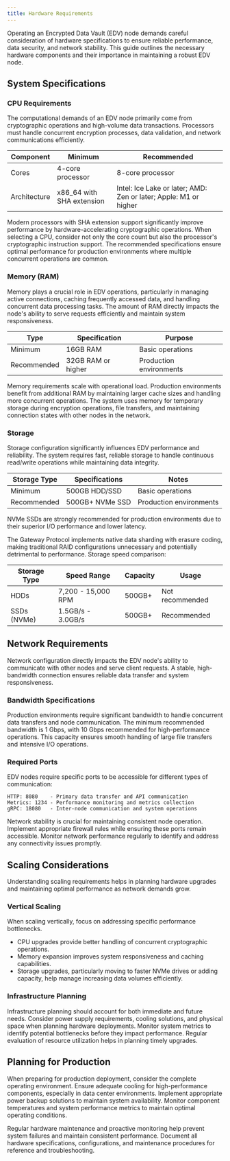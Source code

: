 ```yaml
---
title: Hardware Requirements
---
```


Operating an Encrypted Data Vault (EDV) node demands careful consideration of hardware specifications to ensure reliable performance, data security, and network stability. This guide outlines the necessary hardware components and their importance in maintaining a robust EDV node.

## System Specifications

### CPU Requirements

The computational demands of an EDV node primarily come from cryptographic operations and high-volume data transactions. Processors must handle concurrent encryption processes, data validation, and network communications efficiently.

| Component    | Minimum                   | Recommended                                                      |
| ------------ | ------------------------- | ---------------------------------------------------------------- |
| Cores        | 4-core processor          | 8-core processor                                                 |
| Architecture | x86_64 with SHA extension | Intel: Ice Lake or later; AMD: Zen or later; Apple: M1 or higher |

Modern processors with SHA extension support significantly improve performance by hardware-accelerating cryptographic operations. When selecting a CPU, consider not only the core count but also the processor's cryptographic instruction support. The recommended specifications ensure optimal performance for production environments where multiple concurrent operations are common.

### Memory (RAM)

Memory plays a crucial role in EDV operations, particularly in managing active connections, caching frequently accessed data, and handling concurrent data processing tasks. The amount of RAM directly impacts the node's ability to serve requests efficiently and maintain system responsiveness.

| Type        | Specification      | Purpose                 |
| ----------- | ------------------ | ----------------------- |
| Minimum     | 16GB RAM           | Basic operations        |
| Recommended | 32GB RAM or higher | Production environments |

Memory requirements scale with operational load. Production environments benefit from additional RAM by maintaining larger cache sizes and handling more concurrent operations. The system uses memory for temporary storage during encryption operations, file transfers, and maintaining connection states with other nodes in the network.

### Storage

Storage configuration significantly influences EDV performance and reliability. The system requires fast, reliable storage to handle continuous read/write operations while maintaining data integrity.

| Storage Type | Specifications  | Notes                   |
| ------------ | --------------- | ----------------------- |
| Minimum      | 500GB HDD/SSD   | Basic operations        |
| Recommended  | 500GB+ NVMe SSD | Production environments |

NVMe SSDs are strongly recommended for production environments due to their superior I/O performance and lower latency.

The Gateway Protocol implements native data sharding with erasure coding, making traditional RAID configurations unnecessary and potentially detrimental to performance. Storage speed comparison:

| Storage Type | Speed Range        | Capacity | Usage           |
| ------------ | ------------------ | -------- | --------------- |
| HDDs         | 7,200 - 15,000 RPM | 500GB+   | Not recommended |
| SSDs (NVMe)  | 1.5GB/s - 3.0GB/s  | 500GB+   | Recommended     |

## Network Requirements

Network configuration directly impacts the EDV node's ability to communicate with other nodes and serve client requests. A stable, high-bandwidth connection ensures reliable data transfer and system responsiveness.

### Bandwidth Specifications

Production environments require significant bandwidth to handle concurrent data transfers and node communication. The minimum recommended bandwidth is 1 Gbps, with 10 Gbps recommended for high-performance operations. This capacity ensures smooth handling of large file transfers and intensive I/O operations.

### Required Ports

EDV nodes require specific ports to be accessible for different types of communication:

```plaintext
HTTP: 8080    - Primary data transfer and API communication
Metrics: 1234 - Performance monitoring and metrics collection
gRPC: 18080   - Inter-node communication and system operations
```

Network stability is crucial for maintaining consistent node operation. Implement appropriate firewall rules while ensuring these ports remain accessible. Monitor network performance regularly to identify and address any connectivity issues promptly.

## Scaling Considerations

Understanding scaling requirements helps in planning hardware upgrades and maintaining optimal performance as network demands grow.

### Vertical Scaling

When scaling vertically, focus on addressing specific performance bottlenecks.

- CPU upgrades provide better handling of concurrent cryptographic operations.
- Memory expansion improves system responsiveness and caching capabilities.
- Storage upgrades, particularly moving to faster NVMe drives or adding capacity, help manage increasing data volumes efficiently.

### Infrastructure Planning

Infrastructure planning should account for both immediate and future needs. Consider power supply requirements, cooling solutions, and physical space when planning hardware deployments. Monitor system metrics to identify potential bottlenecks before they impact performance. Regular evaluation of resource utilization helps in planning timely upgrades.

## Planning for Production

When preparing for production deployment, consider the complete operating environment. Ensure adequate cooling for high-performance components, especially in data center environments. Implement appropriate power backup solutions to maintain system availability. Monitor component temperatures and system performance metrics to maintain optimal operating conditions.

Regular hardware maintenance and proactive monitoring help prevent system failures and maintain consistent performance. Document all hardware specifications, configurations, and maintenance procedures for reference and troubleshooting.
